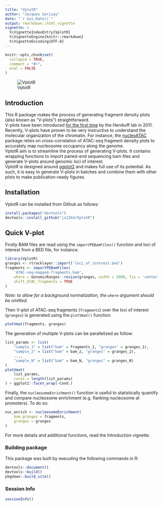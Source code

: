 ```yaml
---
title: "VplotR"
author: "Jacques Serizay"
date: "`r Sys.Date()`"
output: rmarkdown::html_vignette
vignette: >
  %\VignetteIndexEntry{VplotR}
  %\VignetteEngine{knitr::rmarkdown}
  %\VignetteEncoding{UTF-8}
---
```


```r
knitr::opts_chunk$set(
  collapse = TRUE,
  comment = "#>", 
  eval = FALSE
)
```

![VplotR](man/images/Vplots.png)

## Introduction

This R package makes the process of generating fragment density plots (also known as "V-plots") straightforward.  
V-plots have been introduced [for the first time](https://www.ncbi.nlm.nih.gov/pmc/articles/PMC3215028/) by the Henikoff lab in 2011. Recently, V-plots have proven to be very instructive to understand the molecular organization of the chromatin. For instance, the [nucleoATAC]((https://genome.cshlp.org/content/early/2015/08/27/gr.192294.115)) package relies on cross-correlation of ATAC-seq fragment density plots to accurately map nucleosome occupancy along the genome.  
VplotR aim is to streamline the process of generating V-plots. It contains wrapping functions to import paired-end sequencing bam files and generate V-plots around genomic loci of interest.  
VplotR is designed around [ggplot2](https://ggplot2.tidyverse.org/) and makes full use of its potential. As such, it is easy to generate V-plots in batches and combine them with other plots to make publication-ready figures.  

## Installation

VplotR can be installed from Github as follows:

```r
install.packages("devtools")
devtools::install_github("js2264/VplotR")
```

## Quick V-plot

Firstly BAM files are read using the `importPEBamFiles()` function and loci of interest from a BED file, for instance.

```r
library(VplotR)
granges <- rtracklayer::import('loci_of_interest.bed')
fragments <- importPEBamFiles(
    'ATAC-seq-mapped-fragments.bam', 
    where = GenomicRanges::resize(granges, width = 2000, fix = 'center'), 
    shift_ATAC_fragments = TRUE
)
```

*Note: to allow for a background normalization, the `where` argument should be omitted.*

Then V-plot of ATAC-seq fragments (`fragments`) over the loci of interest (`granges`) is generated using the `plotVmat()` function:

```r
plotVmat(fragments, granges)
```

The generation of multiple V-plots can be parallelized as follow:

```r
list_params <- list(
    "sample_1" = list("bam" = fragments_1, "granges" = granges_1), 
    "sample_2" = list("bam" = bam_2, "granges" = granges_2), 
    ..., 
    "sample_N" = list("bam" = bam_N, "granges" = granges_N)
)
plotVmat(
    list_params, 
    cores = length(list_params)
) + ggplot2::facet_wrap(~Cond.)
```

Finally, the `nucleosomeEnrichment()` function is useful to statistically quantify and compare nucleosome enrichment (e.g. flanking nucleosome at promoters). To do so:

```r
nuc_enrich <- nucleosomeEnrichment(
    bam_granges = fragments, 
    granges = granges
)
```

For more details and additional functions, read the Introduction vignette.

### Building package

This package was built by executing the following commands in R: 

```r
devtools::document()
devtools::build()
pkgdown::build_site()
```

### Session Info
```r
sessionInfo()
```
